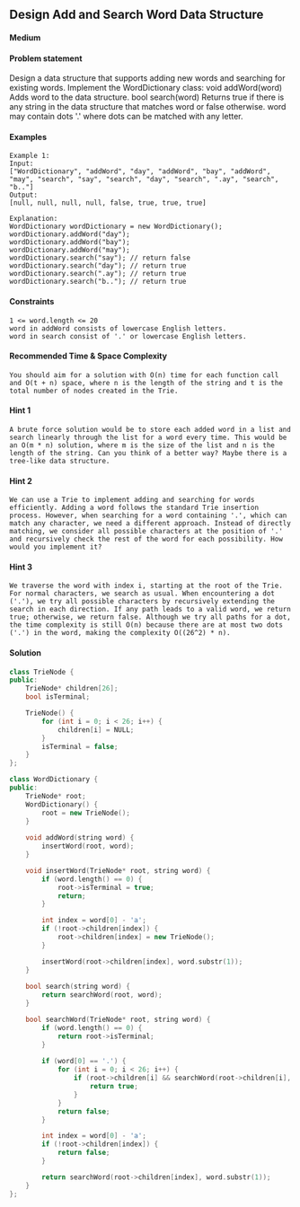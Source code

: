 ## Design Add and Search Word Data Structure
#### Medium

#### Problem statement
Design a data structure that supports adding new words and searching for existing words.
Implement the WordDictionary class:
void addWord(word) Adds word to the data structure.
bool search(word) Returns true if there is any string in the data structure that matches word or false otherwise. word may contain dots '.' where dots can be matched with any letter.

#### Examples
```
Example 1:
Input:
["WordDictionary", "addWord", "day", "addWord", "bay", "addWord", "may", "search", "say", "search", "day", "search", ".ay", "search", "b.."]
Output:
[null, null, null, null, false, true, true, true]
```
```
Explanation:
WordDictionary wordDictionary = new WordDictionary();
wordDictionary.addWord("day");
wordDictionary.addWord("bay");
wordDictionary.addWord("may");
wordDictionary.search("say"); // return false
wordDictionary.search("day"); // return true
wordDictionary.search(".ay"); // return true
wordDictionary.search("b.."); // return true
```
#### Constraints
```
1 <= word.length <= 20
word in addWord consists of lowercase English letters.
word in search consist of '.' or lowercase English letters.
```

#### Recommended Time & Space Complexity
```
You should aim for a solution with O(n) time for each function call and O(t + n) space, where n is the length of the string and t is the total number of nodes created in the Trie.
```

#### Hint 1
```
A brute force solution would be to store each added word in a list and search linearly through the list for a word every time. This would be an O(m * n) solution, where m is the size of the list and n is the length of the string. Can you think of a better way? Maybe there is a tree-like data structure.
```

#### Hint 2
```
We can use a Trie to implement adding and searching for words efficiently. Adding a word follows the standard Trie insertion process. However, when searching for a word containing '.', which can match any character, we need a different approach. Instead of directly matching, we consider all possible characters at the position of '.' and recursively check the rest of the word for each possibility. How would you implement it?
```

#### Hint 3
```
We traverse the word with index i, starting at the root of the Trie. For normal characters, we search as usual. When encountering a dot ('.'), we try all possible characters by recursively extending the search in each direction. If any path leads to a valid word, we return true; otherwise, we return false. Although we try all paths for a dot, the time complexity is still O(n) because there are at most two dots ('.') in the word, making the complexity O((26^2) * n).
```

#### Solution

```cpp
class TrieNode {
public:
    TrieNode* children[26];
    bool isTerminal;

    TrieNode() {
        for (int i = 0; i < 26; i++) {
            children[i] = NULL;
        }
        isTerminal = false;
    }
};

class WordDictionary {
public:
    TrieNode* root;
    WordDictionary() {
        root = new TrieNode();
    }
    
    void addWord(string word) {
        insertWord(root, word);
    }

    void insertWord(TrieNode* root, string word) {
        if (word.length() == 0) {
            root->isTerminal = true;
            return;
        }

        int index = word[0] - 'a';
        if (!root->children[index]) {
            root->children[index] = new TrieNode();
        }

        insertWord(root->children[index], word.substr(1));
    }
    
    bool search(string word) {
        return searchWord(root, word);
    }

    bool searchWord(TrieNode* root, string word) {
        if (word.length() == 0) {
            return root->isTerminal;
        }
        
        if (word[0] == '.') {
            for (int i = 0; i < 26; i++) {
                if (root->children[i] && searchWord(root->children[i], word.substr(1))) {
                    return true;
                }
            }
            return false;
        }

        int index = word[0] - 'a';
        if (!root->children[index]) {
            return false;
        }

        return searchWord(root->children[index], word.substr(1));
    }
};
```